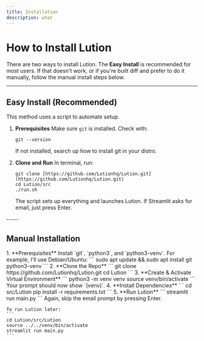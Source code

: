 ```yaml
---
title: Installation
description: what
---
```



# How to Install Lution

There are two ways to install Lution. The **Easy Install** is recommended for most users. If that doesn't work, or if you're built diff and prefer to do it manually, follow the manual install steps below.

-----

## Easy Install (Recommended)

This method uses a script to automate setup.
<Steps>

1.  **Prerequisites**
    Make sure `git` is installed. Check with:
    ```
    git --version
    ```
    If not installed, search up how to install git in your distro.

2.  **Clone and Run**
    In terminal, run:
    ```
    git clone [https://github.com/Lutionhq/Lution.git](https://github.com/Lutionhq/Lution.git)
    cd Lution/src
    ./run.sh
    ```
    The script sets up everything and launches Lution. If Streamlit asks for email, just press Enter.

</Steps>
-----

## Manual Installation

<Steps>
1.  **Prerequisites**
    Install `git`, `python3`, and `python3-venv`. For example, I'll use Debian/Ubuntu:
    ```
    sudo apt update && sudo apt install git python3-venv
    ```
2.  **Clone the Repo**
    ```
    git clone https://github.com/Lutionhq/Lution.git
    cd Lution
    ```
3.  **Create & Activate Virtual Environment**
    ```
    python3 -m venv venv
    source venv/bin/activate
    ```
    Your prompt should now show `(venv)`.
4.  **Install Dependencies**
    ```
    cd src/Lution
    pip install -r requirements.txt
    ```
5.  **Run Lution**
    ```
    streamlit run main.py
    ```
    Again, skip the email prompt by pressing Enter.

    To run Lution later:
    ```
    cd Lution/src/Lution
    source ../../venv/bin/activate
    streamlit run main.py
    ```
</Steps>